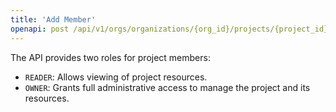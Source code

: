 ```yaml
---
title: 'Add Member'
openapi: post /api/v1/orgs/organizations/{org_id}/projects/{project_id}/members/
---
```


The API provides two roles for project members:

- `READER`: Allows viewing of project resources.
- `OWNER`: Grants full administrative access to manage the project and its resources.

